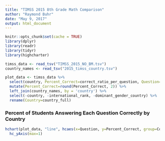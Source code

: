 ```yaml
---
title: "TIMSS 2015 8th Grade Math Comparison"
author: "Raymond Buhr"
date: "May 9, 2017"
output: html_document
---
```


```r
knitr::opts_chunk$set(cache = TRUE)
library(dplyr)
library(readr)
library(tidyr)
library(highcharter)

timss_data <- read_tsv("TIMSS_2015_NO_BM.tsv")
country_names <- read_tsv("2015_timss_country.tsv")

plot_data <- timss_data %>% 
  select(country, Percent_Correct=correct_ratio_per_question, Question=question_rank) %>% 
  mutate(Percent_Correct=round(Percent_Correct, 2)) %>% 
  left_join(country_names, by = 'country') %>% 
  select(-country, -international_rank, -dominant_gender_country) %>% 
  rename(Country=country_full)
```

### Percent of Students Answering Each Question Correctly by Country

```r
hchart(plot_data, "line", hcaes(x=Question, y=Percent_Correct, group=Country)) %>% 
  hc_yAxis(max=1)
```


